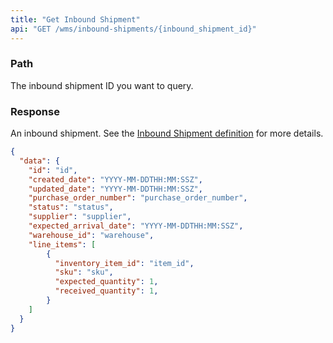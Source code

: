 ```yaml
---
title: "Get Inbound Shipment"
api: "GET /wms/inbound-shipments/{inbound_shipment_id}"
---
```


<Snippet file="headers.mdx" />

### Path

<ParamField path="inbound_shipment_id" type="string" required>
  The inbound shipment ID you want to query.
</ParamField>


### Response

<ResponseField name="data" type="object">

An inbound shipment. See the [Inbound Shipment definition](/wms-api/inbound-shipments/info) for more details.

<Snippet file="inbound-shipment.mdx" />

</ResponseField>

<ResponseExample>

```json Response
{
  "data": {
    "id": "id",
    "created_date": "YYYY-MM-DDTHH:MM:SSZ",
    "updated_date": "YYYY-MM-DDTHH:MM:SSZ",
    "purchase_order_number": "purchase_order_number",
    "status": "status",
    "supplier": "supplier",
    "expected_arrival_date": "YYYY-MM-DDTHH:MM:SSZ",
    "warehouse_id": "warehouse",
    "line_items": [
        {
          "inventory_item_id": "item_id",
          "sku": "sku",
          "expected_quantity": 1,
          "received_quantity": 1,
        }
    ]
  }
}
```

</ResponseExample>
